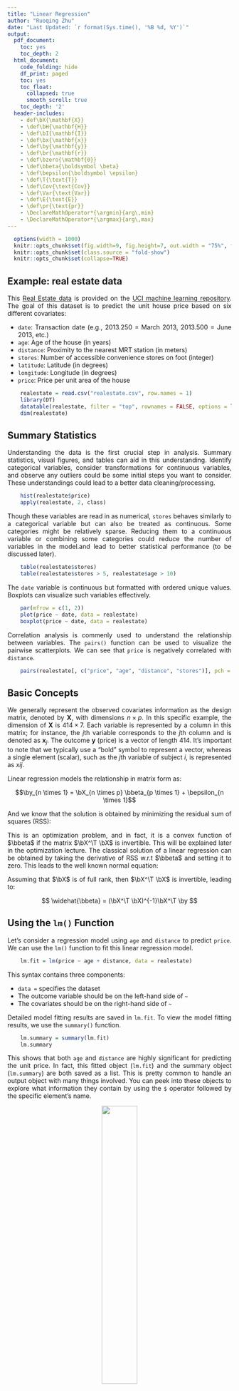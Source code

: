 ```yaml
---
title: "Linear Regression"
author: "Ruoqing Zhu"
date: "Last Updated: `r format(Sys.time(), '%B %d, %Y')`"
output:
  pdf_document:
    toc: yes
    toc_depth: 2
  html_document:
    code_folding: hide
    df_print: paged
    toc: yes
    toc_float:
      collapsed: true
      smooth_scroll: true
    toc_depth: '2'
  header-includes:
    - def\bX{\mathbf{X}}
    - \def\bH{\mathbf{H}}
    - \def\bI{\mathbf{I}}
    - \def\bx{\mathbf{x}}
    - \def\by{\mathbf{y}}
    - \def\br{\mathbf{r}}
    - \def\bzero{\mathbf{0}}
    - \def\bbeta{\boldsymbol \beta}
    - \def\bepsilon{\boldsymbol \epsilon}
    - \def\T{\text{T}}
    - \def\Cov{\text{Cov}}
    - \def\Var{\text{Var}}
    - \def\E{\text{E}}
    - \def\pr{\text{pr}}
    - \DeclareMathOperator*{\argmin}{arg\,min}
    - \DeclareMathOperator*{\argmax}{arg\,max}
---
```


<style>
body {
text-align: justify}
</style>

```r
  options(width = 1000)
  knitr::opts_chunk$set(fig.width=9, fig.height=7, out.width = "75%", fig.align = 'center')
  knitr::opts_chunk$set(class.source = "fold-show")
  knitr::opts_chunk$set(collapse=TRUE)
```



## Example: real estate data 

This [Real Estate data](https://archive.ics.uci.edu/ml/datasets/Real+estate+valuation+data+set) is provided on the [UCI machine learning repository](https://archive.ics.uci.edu/ml/index.php). The goal of this dataset is to predict the unit house price based on six different covariates: 

  * `date`: Transaction date (e.g., 2013.250 = March 2013, 2013.500 = June 2013, etc.)
  * `age`: Age of the house (in years)
  * `distance`: Proximity to the nearest MRT station (in meters)
  * `stores`: Number of accessible convenience stores on foot (integer)
  * `latitude`: Latitude (in degrees)
  * `longitude`: Longitude (in degrees)
  * `price`: Price per unit area of the house

```r
    realestate = read.csv("realestate.csv", row.names = 1)
    library(DT)
    datatable(realestate, filter = "top", rownames = FALSE, options = list(pageLength = 8))
    dim(realestate)
```

## Summary Statistics

Understanding the data is the first crucial step in analysis. Summary statistics, visual figures, and tables can aid in this understanding. Identify categorical variables, consider transformations for continuous variables, and observe any outliers could be some initial steps you want to consider. These understandings could lead to a better data cleaning/processing. 

```r
    hist(realestate$price)
    apply(realestate, 2, class)
```

Though these variables are read in as numerical, `stores` behaves similarly to a categorical variable but can also be treated as continuous. Some categories might be relatively sparse. Reducing them to a continuous variable or combining some categories could reduce the number of variables in the model.and lead to better statistical performance (to be discussed later).

```r
    table(realestate$stores)
    table(realestate$stores > 5, realestate$age > 10)
```

The `date` variable is continuous but formatted with ordered unique values. Boxplots can visualize such variables effectively.

```r
    par(mfrow = c(1, 2))
    plot(price ~ date, data = realestate)
    boxplot(price ~ date, data = realestate)
```

Correlation analysis is commenly used to understand the relationship between variables. The `pairs()` function can be used to visualize the pairwise scatterplots. We can see that `price` is negatively correlated with `distance`.

```r
    pairs(realestate[, c("price", "age", "distance", "stores")], pch = 19)
```

## Basic Concepts

We generally represent the observed covariates information as the design matrix, denoted by $\mathbf{X}$, with dimensions $n \times p$. In this specific example, the dimension of $\mathbf{X}$ is $414 \times 7$. Each variable is represented by a column in this matrix; for instance, the $j$th variable corresponds to the $j$th column and is denoted as $\mathbf{x}_j$. The outcome $\mathbf{y}$ (price) is a vector of length $414$. It's important to note that we typically use a "bold" symbol to represent a vector, whereas a single element (scalar), such as the $j$th variable of subject $i$, is represented as $x{ij}$.

Linear regression models the relationship in matrix form as:

$$\by_{n \times 1} = \bX_{n \times p} \bbeta_{p \times 1} + \bepsilon_{n \times 1}$$

And we know that the solution is obtained by minimizing the residual sum of squares (RSS):

\begin{align}
\widehat{\bbeta} &= \underset{\bbeta}{\argmin} \sum_{i=1}^n \left(y_i - x_i^\T \bbeta \right)^2 \\
&= \underset{\bbeta}{\argmin} \big( \mathbf y - \mathbf{X} \boldsymbol \beta \big)^\T \big( \mathbf y - \mathbf{X} \boldsymbol \beta \big)
\end{align}

This is an optimization problem, and in fact, it is a convex function of $\bbeta$ if the matrix $\bX^\T \bX$ is invertible. This will be explained later in the optimization lecture. The classical solution of a linear regression can be obtained by taking the derivative of RSS w.r.t $\bbeta$ and setting it to zero. This leads to the well known normal equation: 

\begin{align}
    \frac{\partial \text{RSS}}{\partial \bbeta} &= -2 \bX^\T (\by - \bX \bbeta) \overset{\text{set}}{=} 0 \\
    \Longrightarrow \quad \bX^\T \by &= \bX^\T \bX \bbeta
\end{align}

Assuming that $\bX$ is of full rank, then $\bX^\T \bX$ is invertible, leading to:

$$
\widehat{\bbeta} = (\bX^\T \bX)^{-1}\bX^\T \by
$$

## Using the `lm()` Function

Let's consider a regression model using `age` and `distance` to predict `price`. We can use the `lm()` function to fit this linear regression model. 

```r
    lm.fit = lm(price ~ age + distance, data = realestate)
```

This syntax contains three components:

  * `data = ` specifies the dataset
  * The outcome variable should be on the left-hand side of `~` 
  * The covariates should be on the right-hand side of `~`

Detailed model fitting results are saved in `lm.fit`. To view the model fitting results, we use the `summary()` function. 

```r
    lm.summary = summary(lm.fit)
    lm.summary
```

This shows that both `age` and `distance` are highly significant for predicting the unit price. In fact, this fitted object (`lm.fit`) and the summary object (`lm.summary`) are both saved as a list. This is pretty common to handle an output object with many things involved. You can peek into these objects to explore what information they contain by using the `$` operator followed by the specific element's name. 

<center>
![](reactive.png){width=40%}
</center>

Usually, printing out the summary is sufficient. However, further details can be useful for other purposes. For example, if we are interested in the residual vs. fit plot, we may use 

```r
    plot(lm.fit$fitted.values, lm.fit$residuals, 
         xlab = "Fitted Values", ylab = "Residuals",
         col = "darkorange", pch = 19, cex = 0.5)
```

It seems that the error variance is not constant (as a function of the fitted values). Hence additional techniques may be required to handle this issue. However, that is beyond the scope of this book. 

## Specifying Models

### Higher-order terms and Interactions

It is pretty simple if we want to include additional variables. This is usually done by connecting them with the `+` sign on the right-hand side of `~`. R also provides convenient ways to include interactions and higher-order terms. The following code with the interaction term between `age` and `distance`, and a squared term of `distance` should be self-explanatory. 

```r
    lm.fit2 = lm(price ~ age + distance + age*distance + I(distance^2), data = realestate)
    summary(lm.fit2)
```

If you choose to include all covariates presented in the data, simply use `.` on the right-hand side of `~`. However, you should always be careful when doing this because some datasets would contain meaningless variables such as subject ID. 

```r
    lm.fit3 = lm(price ~ ., data = realestate)
```

### Categorical Variables

The `store` variable has several different values. We can see that it has 11 different values. One strategy is to model this as a continuous variable. However, we may also consider discretizing it. For example, we may create a new variable, say `store.cat`, defined as follows.

```r
  table(realestate$stores)

  # define a new factor variable
  realestate$store.cat = as.factor((realestate$stores > 0) + (realestate$stores > 4))
  table(realestate$store.cat)
  levels(realestate$store.cat) = c("None", "Several", "Many")
  head(realestate$store.cat)
```

This variable is defined as a factor, which is often used for categorical variables. Since this variable has three different categories, if we include it in the linear regression, it will introduce two additional variables (using the third as the reference):

```r
    lm.fit3 = lm(price ~ age + distance + store.cat, data = realestate)
    summary(lm.fit3)
```

There are usually two types of categorical variables:

  * Ordinal: the numbers representing each category are ordered, e.g., how many stores are in the neighborhood. Oftentimes nominal data can be treated as a continuous variable.
  * Nominal: they are not ordered and can be represented using either numbers or letters, e.g., ethnic group. 
  
The above example treats `store.cat` as a nominal variable, and the `lm()` function uses dummy variables for each category. However, many other machine learning models and packages could treat them differently. 

### Interpreting Interactions

Oftentimes, we may be interested in adding interaction terms. This should be relatively simple with continuous variables. However, sometimes confusing for categorical variables. For example, let's use an iteration term between `distance` and `store.cat`. 

```r
    lm.fit4 = lm(price ~ age + distance + store.cat + distance*store.cat, data = realestate)
    summary(lm.fit4)
```

There are two additional terms representing the interaction between two categories: `Several` and `Many` with the term `distance`. Again, the `None` category is used as the reference. Hence, when an observation is of the `Several` category, it will "activate" both the `store.catSeveral` parameter and also the `distance:store.catSeveral` parameter. 

In many of the later topics in this course, we will not rely on `R` functions to manage interaction or categorical variables for us. Instead, you can create additional columns in the dataset (feature engineering) based on your specific needs. And use them directly in a model fitting. The following code creates the variables used in the example above. 

```r
    newdata = cbind("Age" = realestate$age, "Distance" = realestate$distance,
                    "Several" = realestate$store.cat == "Several",
                    "Many" = realestate$store.cat == "Many",
                    "Dist_Several" = realestate$distance*(realestate$store.cat == "Several"),
                    "Dist_Many" = realestate$distance*(realestate$store.cat == "Many"))
    head(newdata)
```

## Prediction

We can use the fitted model to predict future subjects. There are typically two quantities we are interested in: 

  * In-sample prediction: use the model to predict the outcome of the subjects used in the model fitting. The result is called training error. 
  * Out-of-sample prediction: use the model to predict future subjects. The result is called testing error.

These two predictions have very different meanings and behavior. The in-sample prediction is usually used to evaluate the model fitting performance. And since you intentionally chose the model to fit them well, the in-sample prediction is often more accurate. The out-of-sample prediction is often difficult. We will return to this topic in later lectures.

For in-sample prediction of linear regression, we can use the `predict()` function without specifying any additional arguments. 

```r
    # the fitted values
    fitted = predict(lm.fit)
    head(fitted)
    # the training error
    mean((fitted - realestate$price)^2)
```

For out-of-sample prediction we set up a new dataset with the same format as the training data. For example, taking the model with just `age` and `distance` may construct a new dataset containing columns with these names. 

```r
  newdata = data.frame("age" = c(0, 10, 20, 30), "distance" = c(100, 500, 1000, 2000))
  predict(lm.fit, newdata)
```
